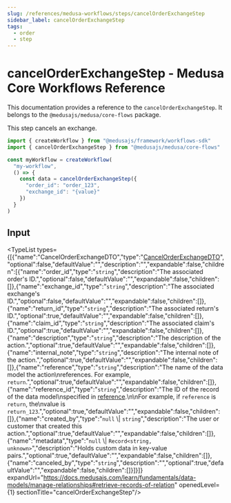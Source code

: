 ```yaml
---
slug: /references/medusa-workflows/steps/cancelOrderExchangeStep
sidebar_label: cancelOrderExchangeStep
tags:
  - order
  - step
---
```



# cancelOrderExchangeStep - Medusa Core Workflows Reference

This documentation provides a reference to the `cancelOrderExchangeStep`. It belongs to the `@medusajs/medusa/core-flows` package.

This step cancels an exchange.

```ts title="src/workflows/my-workflow.ts"
import { createWorkflow } from "@medusajs/framework/workflows-sdk"
import { cancelOrderExchangeStep } from "@medusajs/medusa/core-flows"

const myWorkflow = createWorkflow(
  "my-workflow",
  () => {
    const data = cancelOrderExchangeStep({
      "order_id": "order_123",
      "exchange_id": "{value}"
    })
  }
)
```
  

## Input

<TypeList types={[{"name":"CancelOrderExchangeDTO","type":"[CancelOrderExchangeDTO](../../../../../order/interfaces/order.CancelOrderExchangeDTO/page.mdx)","optional":false,"defaultValue":"","description":"","expandable":false,"children":[{"name":"order_id","type":"`string`","description":"The associated order's ID.","optional":false,"defaultValue":"","expandable":false,"children":[]},{"name":"exchange_id","type":"`string`","description":"The associated exchange's ID.","optional":false,"defaultValue":"","expandable":false,"children":[]},{"name":"return_id","type":"`string`","description":"The associated return's ID.","optional":true,"defaultValue":"","expandable":false,"children":[]},{"name":"claim_id","type":"`string`","description":"The associated claim's ID.","optional":true,"defaultValue":"","expandable":false,"children":[]},{"name":"description","type":"`string`","description":"The description of the action.","optional":true,"defaultValue":"","expandable":false,"children":[]},{"name":"internal_note","type":"`string`","description":"The internal note of the action.","optional":true,"defaultValue":"","expandable":false,"children":[]},{"name":"reference","type":"`string`","description":"The name of the data model the action\nreferences. For example, `return`.","optional":true,"defaultValue":"","expandable":false,"children":[]},{"name":"reference_id","type":"`string`","description":"The ID of the record of the data model\nspecified in [reference](../../../../../order/interfaces/order.BaseOrderBundledActionsDTO/page.mdx#reference).\n\nFor example, if `reference` is `return`, the\nvalue is `return_123`.","optional":true,"defaultValue":"","expandable":false,"children":[]},{"name":"created_by","type":"`null` \\| `string`","description":"The user or customer that created this action.","optional":true,"defaultValue":"","expandable":false,"children":[]},{"name":"metadata","type":"`null` \\| `Record<string, unknown>`","description":"Holds custom data in key-value pairs.","optional":true,"defaultValue":"","expandable":false,"children":[]},{"name":"canceled_by","type":"`string`","description":"","optional":true,"defaultValue":"","expandable":false,"children":[]}]}]} expandUrl="https://docs.medusajs.com/learn/fundamentals/data-models/manage-relationships#retrieve-records-of-relation" openedLevel={1} sectionTitle="cancelOrderExchangeStep"/>
